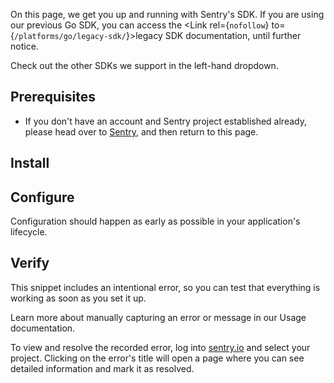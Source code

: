 On this page, we get you up and running with Sentry's SDK. If you are using our previous Go SDK, you can access the <Link rel={`nofollow`} to={`/platforms/go/legacy-sdk/`}>legacy SDK</Link> documentation, until further notice.

<Alert level="info" title="Using a framework?">

Check out the other SDKs we support in the left-hand dropdown.

</Alert>

## Prerequisites

* If you don't have an account and Sentry project established already, please head over to [Sentry](https://sentry.io/signup/), and then return to this page.

## Install

<PlatformContent includePath="getting-started-install" />

## Configure

Configuration should happen as early as possible in your application's lifecycle.

<PlatformContent includePath="getting-started-config" />

## Verify

This snippet includes an intentional error, so you can test that everything is working as soon as you set it up.

<PlatformContent includePath="getting-started-verify" />

<Note>

Learn more about manually capturing an error or message in our <PlatformLink to="/usage/">Usage documentation</PlatformLink>.

</Note>

To view and resolve the recorded error, log into [sentry.io](https://sentry.io) and select your project. Clicking on the error's title will open a page where you can see detailed information and mark it as resolved.
